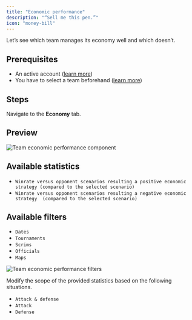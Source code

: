 ```yaml
---
title: "Economic performance"
description: "“Sell me this pen.”"
icon: "money-bill"
---
```


Let’s see which team manages its economy well and which doesn’t.

## Prerequisites

- An active account ([learn more](/get-started/setup))
- You have to select a team beforehand ([learn more](/core/team/root))

## Steps

Navigate to the **Economy** tab.

## Preview

<Frame>
    <img
        src="./images/economic-performance/component.png"
        alt="Team economic performance component"
    />
</Frame>

## Available statistics

- `Winrate versus opponent scenarios resulting a positive economic strategy (compared to the selected scenario)`
- `Winrate versus opponent scenarios resulting a negative economic strategy  (compared to the selected scenario)`

## Available filters

- `Dates`
- `Tournaments`
- `Scrims`
- `Officials`
- `Maps`

<Frame>
    <img
        src="./images/economic-performance/filters.png"
        alt="Team economic performance filters"
    />
</Frame>

Modify the scope of the provided statistics based on the following situations.
- `Attack & defense`
- `Attack`
- `Defense`
